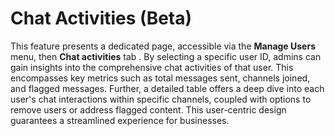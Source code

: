 # Chat Activities (Beta)

This feature presents a dedicated page, accessible via the **Manage Users** menu, then **Chat activities** tab . By selecting a specific user ID, admins can gain insights into the comprehensive chat activities of that user. This encompasses key metrics such as total messages sent, channels joined, and flagged messages. Further, a detailed table offers a deep dive into each user's chat interactions within specific channels, coupled with options to remove users or address flagged content. This user-centric design guarantees a streamlined experience for businesses.

<figure><img src="../../../.gitbook/assets/Screenshot 2567-05-09 at 15.16.42.png" alt="" /><figcaption></figcaption></figure>
